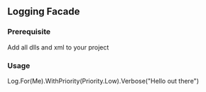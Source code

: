 ==Logging Facade==

===Prerequisite===

Add all dlls and xml to your project

===Usage===

Log.For(Me).WithPriority(Priority.Low).Verbose("Hello out there")